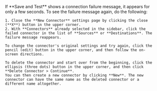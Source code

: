 <Tip>
    If **Save and Test** shows a connection failure message, it appears for only a few seconds. To see the failure message again, do the following:

    1. Close the **New Connector** settings page by clicking the close (**X**) button in the upper corner.
    2. With **Connectors** already selected in the sidebar, click the failed connector in the list of **Sources** or **Destinations**. The failure message reappears.

    To change the connector's original settings and try again, click the pencil (edit) button in the upper corner, and then follow the on-screen directions.

    To delete the connector and start over from the beginning, click the ellipsis (three dots) button in the upper corner, and then click **Delete Connector > Continue**. 
    You can then create a new connector by clicking **New**. The new connector can have the same name as the deleted connector or a different name altogether.
</Tip>